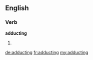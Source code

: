 ==English==

===Verb===
'''adducting'''

# {{present participle of|[[adduct]]}}

[[de:adducting]]
[[fr:adducting]]
[[my:adducting]]